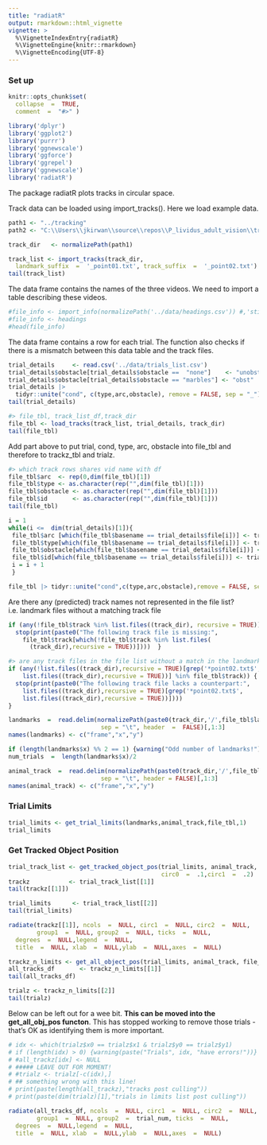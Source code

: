 ```yaml
---
title: "radiatR"
output: rmarkdown::html_vignette
vignette: >
  %\VignetteIndexEntry{radiatR}
  %\VignetteEngine{knitr::rmarkdown}
  %\VignetteEncoding{UTF-8}
---
```


### Set up

```r
knitr::opts_chunk$set(
  collapse  =  TRUE,
  comment  =  "#>" )
```

```r
library('dplyr')
library('ggplot2')
library('purrr')
library('ggnewscale')
library('ggforce')
library('ggrepel')
library('ggnewscale')
library('radiatR')
```

The package radiatR plots tracks in circular space.

Track data can be loaded using import_tracks(). Here we load example data.

```r
path1 <- "../tracking"
path2 <- "C:\\Users\\jkirwan\\source\\repos\\P_lividus_adult_vision\\tracking"

track_dir   <- normalizePath(path1)

track_list <- import_tracks(track_dir,
  landmark_suffix  =  '_point01.txt', track_suffix  =  '_point02.txt')
tail(track_list)
```

The data frame contains the names of the three videos. We need to import a table describing these videos.

```r
#file_info <- import_info(normalizePath('../data/headings.csv')) #,'stimulus','degrees'
#file_info <- headings
#head(file_info)
```

The data frame contains a row for each trial. The function also checks if there is a mismatch between this data table and the track files.

```r
trial_details     <- read.csv('../data/trials_list.csv')
trial_details$obstacle[trial_details$obstacle ==  "none"]    <- "unobst"
trial_details$obstacle[trial_details$obstacle == "marbles"] <- "obst"
trial_details |> 
  tidyr::unite("cond", c(type,arc,obstacle), remove = FALSE, sep = "_") -> trial_details
tail(trial_details)
```

```r
#> file_tbl, track_list_df,track_dir
file_tbl <- load_tracks(track_list, trial_details, track_dir)
tail(file_tbl)
```

Add part above to put trial, cond, type, arc, obstacle into file_tbl and therefore to trackz_tbl and trialz.

```r
#> which track rows shares vid name with df
file_tbl$arc  <- rep(0,dim(file_tbl)[1])
file_tbl$type <- as.character(rep("",dim(file_tbl)[1]))
file_tbl$obstacle <- as.character(rep("",dim(file_tbl)[1]))
file_tbl$id       <- as.character(rep("",dim(file_tbl)[1]))
tail(file_tbl)
```

```r
i = 1
while(i <=  dim(trial_details)[1]){
 file_tbl$arc [which(file_tbl$basename == trial_details$file[i])] <- trial_details$arc[i]
 file_tbl$type[which(file_tbl$basename == trial_details$file[i])] <- trial_details$type[i]
 file_tbl$obstacle[which(file_tbl$basename == trial_details$file[i])] <- trial_details$obstacle[i]
 file_tbl$id[which(file_tbl$basename == trial_details$file[i])] <- trial_details$id[i]
 i = i + 1      
 }

file_tbl |> tidyr::unite("cond",c(type,arc,obstacle),remove = FALSE, sep = "_")
```

Are there any (predicted) track names not represented in the file list? i.e. landmark files without a matching track file

```r
if (any(!file_tbl$track %in% list.files((track_dir), recursive = TRUE))) {
  stop(print(paste0("The following track file is missing:",
    file_tbl$track[which(!file_tbl$track %in% list.files(
      (track_dir),recursive = TRUE))])))  }
```

```r
#> are any track files in the file list without a match in the landmark files?
if (any(!list.files((track_dir),recursive = TRUE)[grep('*point02.txt$',
    list.files((track_dir),recursive = TRUE))] %in% file_tbl$track)) {
  stop(print(paste0("The following track file lacks a counterpart:",
    list.files((track_dir),recursive = TRUE)[grep('*point02.txt$',
    list.files((track_dir),recursive = TRUE))])))  
}
```

```r
landmarks  =  read.delim(normalizePath(paste0(track_dir,'/',file_tbl$landmark[1])),
                          sep = "\t", header  =  FALSE)[,1:3]
names(landmarks) <- c("frame","x","y")

if (length(landmarks$x) %% 2 == 1) {warning("Odd number of landmarks!") }
num_trials  =  length(landmarks$x)/2 
```

```r
animal_track  =  read.delim(normalizePath(paste0(track_dir,'/',file_tbl$track[1])),
                          sep = "\t", header = FALSE)[,1:3]
names(animal_track) <- c("frame","x","y")
```

### Trial Limits

```r
trial_limits <- get_trial_limits(landmarks,animal_track,file_tbl,1)
trial_limits
```

### Get Tracked Object Position

```r
trial_track_list <- get_tracked_object_pos(trial_limits, animal_track,
                                           circ0  =  .1,circ1  =  .2)
trackz           <- trial_track_list[[1]]
tail(trackz[[1]])
```

```r
trial_limits      <- trial_track_list[[2]]
tail(trial_limits)
```

```r
radiate(trackz[[1]], ncols  =  NULL, circ1  =  NULL, circ2  =  NULL, 
        group1  =  NULL, group2  =  NULL, ticks  =  NULL,
  degrees  =  NULL,legend  =  NULL,
  title  =  NULL, xlab  =  NULL,ylab  =  NULL,axes  =  NULL)
```

```r
trackz_n_limits <- get_all_object_pos(trial_limits, animal_track, file_tbl, track_dir)
all_tracks_df       <- trackz_n_limits[[1]]
tail(all_tracks_df)
```                            


```r
trialz <- trackz_n_limits[[2]]
tail(trialz)  
```

Below can be left out for a wee bit. **This can be moved into the get_all_obj_pos functon**. 
This has stopped working to remove those trials - that's OK as identifying them is more important.

```r
# idx <- which(trialz$x0 == trialz$x1 & trialz$y0 == trialz$y1)
# if (length(idx) > 0) {warning(paste("Trials", idx, "have errors!"))}
# #all_trackz[idx] <- NULL
# ##### LEAVE OUT FOR MOMENT!
# #trialz <- trialz[-c(idx),] 
# ## something wrong with this line!
# print(paste(length(all_trackz),"tracks post culling"))
# print(paste(dim(trialz)[1],"trials in limits list post culling"))
```

```r
radiate(all_tracks_df, ncols  =  NULL, circ1  =  NULL, circ2  =  NULL, 
        group1  =  NULL, group2  =  trial_num, ticks  =  NULL,
  degrees  =  NULL,legend  =  NULL,
  title  =  NULL, xlab  =  NULL,ylab  =  NULL,axes  =  NULL)
```

